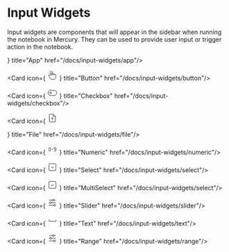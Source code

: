 # Input Widgets


Input widgets are components that will appear in the sidebar when running the notebook in Mercury. They can be used to provide user input or trigger action in the notebook.

<Cards>
  <Card icon={
    <svg xmlns="http://www.w3.org/2000/svg" className="icon icon-tabler icon-tabler-app-window" width="24" height="24" viewBox="0 0 24 24" strokeWidth="2" stroke="currentColor" fill="none" strokeLinecap="round" strokeLinejoin="round">
      <path stroke="none" d="M0 0h24v24H0z" fill="none"></path>
      <path d="M3 5m0 2a2 2 0 0 1 2 -2h14a2 2 0 0 1 2 2v10a2 2 0 0 1 -2 2h-14a2 2 0 0 1 -2 -2z"></path>
      <path d="M6 8h.01"></path>
      <path d="M9 8h.01"></path>
    </svg>
  } title="App" href="/docs/input-widgets/app"/>
  
  <Card icon={
    <svg xmlns="http://www.w3.org/2000/svg" className="icon icon-tabler icon-tabler-hand-click" width="24" height="24" viewBox="0 0 24 24" strokeWidth="2" stroke="currentColor" fill="none" strokeLinecap="round" strokeLinejoin="round">
      <path stroke="none" d="M0 0h24v24H0z" fill="none"></path>
      <path d="M8 13v-8.5a1.5 1.5 0 0 1 3 0v7.5"></path>
      <path d="M11 11.5v-2a1.5 1.5 0 0 1 3 0v2.5"></path>
      <path d="M14 10.5a1.5 1.5 0 0 1 3 0v1.5"></path>
      <path d="M17 11.5a1.5 1.5 0 0 1 3 0v4.5a6 6 0 0 1 -6 6h-2h.208a6 6 0 0 1 -5.012 -2.7l-.196 -.3c-.312 -.479 -1.407 -2.388 -3.286 -5.728a1.5 1.5 0 0 1 .536 -2.022a1.867 1.867 0 0 1 2.28 .28l1.47 1.47"></path>
      <path d="M5 3l-1 -1"></path>
      <path d="M4 7h-1"></path>
      <path d="M14 3l1 -1"></path>
      <path d="M15 6h1"></path>
    </svg>
  } title="Button" href="/docs/input-widgets/button"/>

  <Card icon={
    <svg xmlns="http://www.w3.org/2000/svg" className="icon icon-tabler icon-tabler-toggle-left" width="24" height="24" viewBox="0 0 24 24" strokeWidth="2" stroke="currentColor" fill="none" strokeLinecap="round" strokeLinejoin="round">
      <path stroke="none" d="M0 0h24v24H0z" fill="none"></path>
      <path d="M8 12m-2 0a2 2 0 1 0 4 0a2 2 0 1 0 -4 0"></path>
      <path d="M2 6m0 6a6 6 0 0 1 6 -6h8a6 6 0 0 1 6 6v0a6 6 0 0 1 -6 6h-8a6 6 0 0 1 -6 -6z"></path>
    </svg>
  } title="Checkbox" href="/docs/input-widgets/checkbox"/>
  
  <Card icon={
    <svg xmlns="http://www.w3.org/2000/svg" className="icon icon-tabler icon-tabler-file-upload" width="24" height="24" viewBox="0 0 24 24" strokeWidth="2" stroke="currentColor" fill="none" strokeLinecap="round" strokeLinejoin="round">
      <path stroke="none" d="M0 0h24v24H0z" fill="none"></path>
      <path d="M14 3v4a1 1 0 0 0 1 1h4"></path>
      <path d="M17 21h-10a2 2 0 0 1 -2 -2v-14a2 2 0 0 1 2 -2h7l5 5v11a2 2 0 0 1 -2 2z"></path>
      <path d="M12 11v6"></path>
      <path d="M9.5 13.5l2.5 -2.5l2.5 2.5"></path>
    </svg>

  } title="File" href="/docs/input-widgets/file"/>
  
  <Card icon={
    <svg xmlns="http://www.w3.org/2000/svg" className="icon icon-tabler icon-tabler-sort-0-9" width="24" height="24" viewBox="0 0 24 24" strokeWidth="2" stroke="currentColor" fill="none" strokeLinecap="round" strokeLinejoin="round">
      <path stroke="none" d="M0 0h24v24H0z" fill="none"></path>
      <path d="M11 12h2"></path>
      <path d="M4 10v4a2 2 0 1 0 4 0v-4a2 2 0 1 0 -4 0z"></path>
      <path d="M16 15a1 1 0 0 0 1 1h2a1 1 0 0 0 1 -1v-6a1 1 0 0 0 -1 -1h-2a1 1 0 0 0 -1 1v2a1 1 0 0 0 1 1h3"></path>
    </svg>
  } title="Numeric" href="/docs/input-widgets/numeric"/>

  <Card icon={
    <svg xmlns="http://www.w3.org/2000/svg" className="icon icon-tabler icon-tabler-select" width="24" height="24" viewBox="0 0 24 24" strokeWidth="2" stroke="currentColor" fill="none" strokeLinecap="round" strokeLinejoin="round">
      <path stroke="none" d="M0 0h24v24H0z" fill="none"></path>
      <path d="M4 4m0 2a2 2 0 0 1 2 -2h12a2 2 0 0 1 2 2v12a2 2 0 0 1 -2 2h-12a2 2 0 0 1 -2 -2z"></path>
      <path d="M9 11l3 3l3 -3"></path>
    </svg>
  } title="Select" href="/docs/input-widgets/select"/>
  
  <Card icon={
    <svg xmlns="http://www.w3.org/2000/svg" className="icon icon-tabler icon-tabler-select" width="24" height="24" viewBox="0 0 24 24" strokeWidth="2" stroke="currentColor" fill="none" strokeLinecap="round" strokeLinejoin="round">
      <path stroke="none" d="M0 0h24v24H0z" fill="none"></path>
      <path d="M4 4m0 2a2 2 0 0 1 2 -2h12a2 2 0 0 1 2 2v12a2 2 0 0 1 -2 2h-12a2 2 0 0 1 -2 -2z"></path>
      <path d="M9 11l3 3l3 -3"></path>
    </svg>
  } title="MultiSelect" href="/docs/input-widgets/select"/>
  
  <Card icon={
    <svg xmlns="http://www.w3.org/2000/svg" className="icon icon-tabler icon-tabler-adjustments-horizontal" width="24" height="24" viewBox="0 0 24 24" strokeWidth="2" stroke="currentColor" fill="none" strokeLinecap="round" strokeLinejoin="round">
      <path stroke="none" d="M0 0h24v24H0z" fill="none"></path>
      <path d="M14 6m-2 0a2 2 0 1 0 4 0a2 2 0 1 0 -4 0"></path>
      <path d="M4 6l8 0"></path>
      <path d="M16 6l4 0"></path>
      <path d="M8 12m-2 0a2 2 0 1 0 4 0a2 2 0 1 0 -4 0"></path>
      <path d="M4 12l2 0"></path>
      <path d="M10 12l10 0"></path>
      <path d="M17 18m-2 0a2 2 0 1 0 4 0a2 2 0 1 0 -4 0"></path>
      <path d="M4 18l11 0"></path>
      <path d="M19 18l1 0"></path>
    </svg>
  } title="Slider" href="/docs/input-widgets/slider"/>
  
  <Card icon={
    <svg xmlns="http://www.w3.org/2000/svg" className="icon icon-tabler icon-tabler-space" width="24" height="24" viewBox="0 0 24 24" strokeWidth="2" stroke="currentColor" fill="none" strokeLinecap="round" strokeLinejoin="round">
      <path stroke="none" d="M0 0h24v24H0z" fill="none"></path>
      <path d="M4 10v3a1 1 0 0 0 1 1h14a1 1 0 0 0 1 -1v-3"></path>
    </svg>
  } title="Text" href="/docs/input-widgets/text"/>
  
  <Card icon={
    <svg xmlns="http://www.w3.org/2000/svg" className="icon icon-tabler icon-tabler-adjustments-horizontal" width="24" height="24" viewBox="0 0 24 24" strokeWidth="2" stroke="currentColor" fill="none" strokeLinecap="round" strokeLinejoin="round">
      <path stroke="none" d="M0 0h24v24H0z" fill="none"></path>
      <path d="M14 6m-2 0a2 2 0 1 0 4 0a2 2 0 1 0 -4 0"></path>
      <path d="M4 6l8 0"></path>
      <path d="M16 6l4 0"></path>
      <path d="M8 12m-2 0a2 2 0 1 0 4 0a2 2 0 1 0 -4 0"></path>
      <path d="M4 12l2 0"></path>
      <path d="M10 12l10 0"></path>
      <path d="M17 18m-2 0a2 2 0 1 0 4 0a2 2 0 1 0 -4 0"></path>
      <path d="M4 18l11 0"></path>
      <path d="M19 18l1 0"></path>
    </svg>
  } title="Range" href="/docs/input-widgets/range"/>
  
</Cards>

